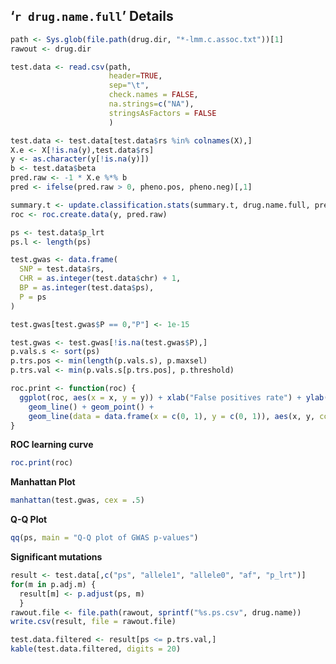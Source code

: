 ## '`r drug.name.full`' Details

```r
path <- Sys.glob(file.path(drug.dir, "*-lmm.c.assoc.txt"))[1]
rawout <- drug.dir

test.data <- read.csv(path,
                      header=TRUE,
                      sep="\t",
                      check.names = FALSE,
                      na.strings=c("NA"),
                      stringsAsFactors = FALSE
                      )

test.data <- test.data[test.data$rs %in% colnames(X),]
X.e <- X[!is.na(y),test.data$rs]
y <- as.character(y[!is.na(y)])
b <- test.data$beta
pred.raw <- -1 * X.e %*% b
pred <- ifelse(pred.raw > 0, pheno.pos, pheno.neg)[,1]

summary.t <- update.classification.stats(summary.t, drug.name.full, pred, y)
roc <- roc.create.data(y, pred.raw)

ps <- test.data$p_lrt
ps.l <- length(ps)

test.gwas <- data.frame(
  SNP = test.data$rs,
  CHR = as.integer(test.data$chr) + 1,
  BP = as.integer(test.data$ps),
  P = ps
)

test.gwas[test.gwas$P == 0,"P"] <- 1e-15

test.gwas <- test.gwas[!is.na(test.gwas$P),]
p.vals.s <- sort(ps)
p.trs.pos <- min(length(p.vals.s), p.maxsel)
p.trs.val <- min(p.vals.s[p.trs.pos], p.threshold)

roc.print <- function(roc) {
  ggplot(roc, aes(x = x, y = y)) + xlab("False positives rate") + ylab("True positives rate") +
    geom_line() + geom_point() +
    geom_line(data = data.frame(x = c(0, 1), y = c(0, 1)), aes(x, y, colour = "red")) + theme(legend.position="none")
}
```

__ROC learning curve__

```r
roc.print(roc)
```

__Manhattan Plot__

```r
manhattan(test.gwas, cex = .5)
```

__Q-Q Plot__

```r
qq(ps, main = "Q-Q plot of GWAS p-values")
```

__Significant mutations__

```r
result <- test.data[,c("ps", "allele1", "allele0", "af", "p_lrt")]
for(m in p.adj.m) {
  result[m] <- p.adjust(ps, m)
  }
rawout.file <- file.path(rawout, sprintf("%s.ps.csv", drug.name))
write.csv(result, file = rawout.file)

test.data.filtered <- result[ps <= p.trs.val,]
kable(test.data.filtered, digits = 20)
```
